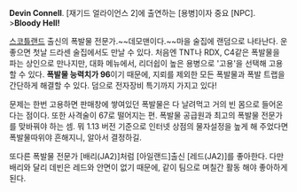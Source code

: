 '''Devin Connell'''. [재기드 얼라이언스 2]에 출연하는 [용병]이자 중요 [NPC].
>'''Bloody Hell!'''


[[스코틀랜드]] 출신의 폭발물 전문가.~~데모맨이다.~~마을 술집에 랜덤으로 나타난다. 운 좋으면 첫날 드라센 술집에서도 만날 수 있다. 처음엔 TNT나 RDX, C4같은 폭발물을 파는 상인으로 만나지만, 대화 메뉴에서, 리더쉽이 높은 용병으로 '고용'을 선택해 고용할 수 있다. '''폭발물 능력치가 96'''이기 때문에, 지뢰를 제외한 모든 폭발물과 폭발 트랩을 간단하게 해결할 수 있다. 덤으로 전자장비 특기까지 가지고 있다!

문제는 한번 고용하면 판매창에 쌓여있던 폭발물은 다 날려먹고 거의 빈 몸으로 들어온다는 점이다. 또한 사격술이 67로 떨어지는 편. 폭발물 공급원과 최고의 폭발물 전문가를 맞바꿔야 하는 셈. 뭐 1.13 버전 기준으로 인터넷 상점의 물자설정을 높게 해 주었다면 폭발물따위야 흔해지니, 알아서 결정하길.

또다른 폭발물 전문가 [배리(JA2)]처럼 [아일랜드]출신 [레드(JA2)]를 좋아한다. 다만 배리와 달리 데빈은 레드와 안면이 없기 때문에, 같이 팀으로 며칠간 활동 해야 좋아하게 된다.
